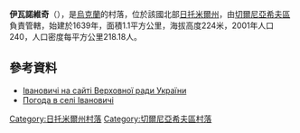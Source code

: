 {{coord|50|29|12|N|28|23|25|E|scale:30000|display=title}}

'''伊瓦諾維奇'''（{{lang-uk|Івановичі}}），是[[烏克蘭|烏克蘭]]的村落，位於該國北部[[日托米爾州|日托米爾州]]，由[[切爾尼亞希夫區|切爾尼亞希夫區]]負責管轄，始建於1639年，面積1.1平方公里，海拔高度224米，2001年人口240，人口密度每平方公里218.18人。

==參考資料==
* [http://w1.c1.rada.gov.ua/pls/z7502/A005?rf7571=10812 Івановичі на сайті Верховної ради України]{{dead link|date=2017年11月 |bot=InternetArchiveBot |fix-attempted=yes }}
* [http://weather.in.ua/ua/zhitomirskaja/9437 Погода в селі Івановичі] {{Wayback|url=http://weather.in.ua/ua/zhitomirskaja/9437 |date=20111219172222 }}

{{DEFAULTSORT:Івановичі}}
[[Category:日托米爾州村落|Category:日托米爾州村落]]
[[Category:切爾尼亞希夫區村落|Category:切爾尼亞希夫區村落]]


{{Zhytomyr-geo-stub}}